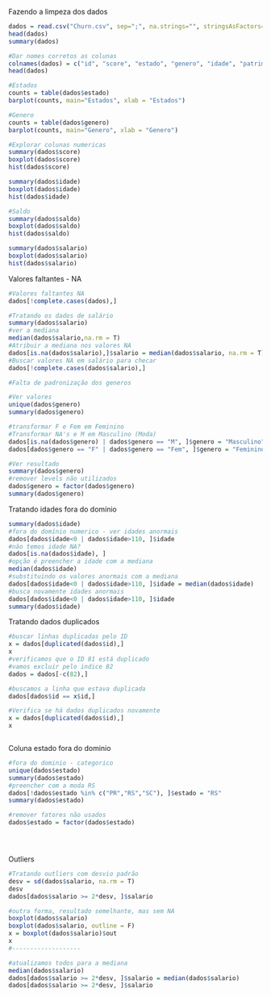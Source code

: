 Fazendo a limpeza dos dados

```{r}
dados = read.csv("Churn.csv", sep=";", na.strings="", stringsAsFactors=T)
head(dados)
summary(dados)

```
```{r}
#Dar nomes corretos as colunas
colnames(dados) = c("id", "score", "estado", "genero", "idade", "patrimonio", "saldo", "produtos", "temcartcredito", "ativo", "salario", "saiu")
head(dados)
```
```{r}
#Estados
counts = table(dados$estado)
barplot(counts, main="Estados", xlab = "Estados")

#Genero
counts = table(dados$genero)
barplot(counts, main="Genero", xlab = "Genero")


```

```{r}
#Explorar colunas numericas
summary(dados$score)
boxplot(dados$score)
hist(dados$score)
```
```{r}
summary(dados$idade)
boxplot(dados$idade)
hist(dados$idade)
```
```{r}
#Saldo
summary(dados$saldo)
boxplot(dados$saldo)
hist(dados$saldo)
```
```{r}
summary(dados$salario)
boxplot(dados$salario)
hist(dados$salario)
```
Valores faltantes - NA
```{r}
#Valores faltantes NA
dados[!complete.cases(dados),]
```
```{r}
#Tratando os dados de salário
summary(dados$salario)
#ver a mediana
median(dados$salario,na.rm = T)
#Atribuir a mediana nos valores NA
dados[is.na(dados$salario),]$salario = median(dados$salario, na.rm = T)
#Buscar valores NA em salário para checar
dados[!complete.cases(dados$salario),]
```

```{r}
#Falta de padronização dos generos

#Ver valores
unique(dados$genero)
summary(dados$genero)

#transformar F e Fem em Feminino
#Transformar NA's e M em Masculino (Moda)
dados[is.na(dados$genero) | dados$genero == "M", ]$genero = "Masculino"
dados[dados$genero == "F" | dados$genero == "Fem", ]$genero = "Feminino"

#Ver resultado
summary(dados$genero)
#remover levels não utilizados
dados$genero = factor(dados$genero)
summary(dados$genero)
```
Tratando idades fora do domínio
```{r}
summary(dados$idade)
#fora do domínio numerico - ver idades anormais
dados[dados$idade<0 | dados$idade>110, ]$idade
#não temos idade NA?
dados[is.na(dados$idade), ]
#opção é preencher a idade com a mediana
median(dados$idade)
#substituindo os valores anormais com a mediana
dados[dados$idade<0 | dados$idade>110, ]$idade = median(dados$idade)
#busca novamente idades anormais
dados[dados$idade<0 | dados$idade>110, ]$idade
summary(dados$idade)

```

Tratando dados duplicados
```{r}

#buscar linhas duplicadas pelo ID
x = dados[duplicated(dados$id),]
x
#verificamos que o ID 81 está duplicado
#vamos excluir pelo indice 82
dados = dados[-c(82),]

#buscamos a linha que estava duplicada
dados[dados$id == x$id,]

#Verifica se há dados duplicados novamente
x = dados[duplicated(dados$id),]
x



```

Coluna estado fora do dominio
```{r}
#fora do dominio - categorico
unique(dados$estado)
summary(dados$estado)
#preencher com a moda RS
dados[!dados$estado %in% c("PR","RS","SC"), ]$estado = "RS"
summary(dados$estado)

#remover fatores não usados
dados$estado = factor(dados$estado)





```

Outliers
```{r}
#Tratando outliers com desvio padrão
desv = sd(dados$salario, na.rm = T)
desv
dados[dados$salario >= 2*desv, ]$salario

#outra forma, resultado semelhante, mas sem NA
boxplot(dados$salario)
boxplot(dados$salario, outline = F)
x = boxplot(dados$salario)$out
x
#-------------------

#atualizamos todos para a mediana
median(dados$salario)
dados[dados$salario >= 2*desv, ]$salario = median(dados$salario)
dados[dados$salario >= 2*desv, ]$salario









```

